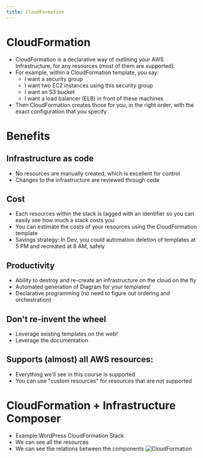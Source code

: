 ```yaml
---
title: CloudFormation
---
```

# CloudFormation
- CloudFormation is a declarative way of outlining your AWS Infrastructure, for any resources (most of them are supported).
- For example, within a CloudFormation template, you say:
    - I want a security group
    - I want two EC2 instances using this security group
    - I want an S3 bucket
    - I want a load balancer (ELB) in front of these machines
- Then CloudFormation creates those for you, in the right order, with the exact configuration that you specify
# Benefits
## Infrastructure as code
- No resources are manually created, which is excellent for control
- Changes to the infrastructure are reviewed through code
## Cost
- Each resources within the stack is tagged with an identifier so you can easily see how much a stack costs you
- You can estimate the costs of your resources using the CloudFormation template
- Savings strategy: In Dev, you could automation deletion of templates at 5 PM and recreated at 8 AM, safely
## Productivity
- Ability to destroy and re-create an infrastructure on the cloud on the fly
- Automated generation of Diagram for your templates!
- Declarative programming (no need to figure out ordering and orchestration)
## Don't re-invent the wheel
- Leverage existing templates on the web!
- Leverage the documentation
## Supports (almost) all AWS resources:
- Everything we'll see in this course is supported
- You can use "custom resources" for resources that are not supported

# CloudFormation + Infrastructure Composer
- Example:WordPress CloudFormation Stack
- We can see all the resources
- We can see the relations between the components
![CloudFormation](./cloudFormation.png)